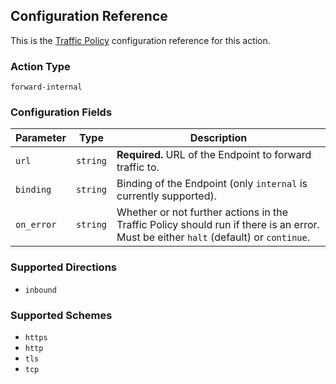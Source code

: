 ## Configuration Reference

This is the [Traffic Policy](/docs/http/traffic-policy/) configuration
reference for this action.

### Action Type

`forward-internal`

### Configuration Fields

| Parameter  | Type     | Description                                                                                                                          |
| ---------- | -------- | ------------------------------------------------------------------------------------------------------------------------------------ |
| `url`      | `string` | **Required.** URL of the Endpoint to forward traffic to.                                                                             |
| `binding`  | `string` | Binding of the Endpoint (only `internal` is currently supported).                                                                     |
| `on_error` | `string` | Whether or not further actions in the Traffic Policy should run if there is an error. Must be either `halt` (default) or `continue`. |

### Supported Directions

- `inbound`

### Supported Schemes

- `https`
- `http`
- `tls`
- `tcp`
